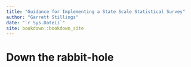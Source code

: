 ```yaml
--- 
title: "Guidance for Implementing a State Scale Statistical Survey"
author: "Garrett Stillings"
date: "`r Sys.Date()`"
site: bookdown::bookdown_site
---
```


# Down the rabbit-hole

